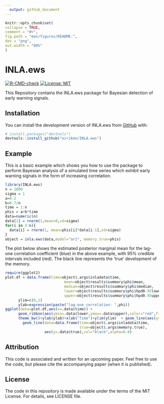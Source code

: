 ```yaml
---
  output: github_document
---
```

  
  <!-- README.md is generated from README.Rmd. Please edit that file -->
  
  ```r
knitr::opts_chunk$set(
  collapse = TRUE,
  comment = "#>",
  fig.path = "man/figures/README-",
  dev = "png",
  out.width = "80%"
)
```

# INLA.ews

<!-- badges: start -->
[![R-CMD-check](https://github.com/eirikmn/INLA.ews/actions/workflows/R-CMD-check.yaml/badge.svg)](https://github.com/eirikmn/INLA.ews/actions/workflows/R-CMD-check.yaml)
[![License: MIT](https://img.shields.io/badge/License-MIT-yellow.svg)](https://opensource.org/licenses/MIT)
<!-- badges: end -->
  
  This Repository contains the INLA.ews package for Bayesian detection of early warning signals.

## Installation

You can install the development version of INLA.ews from [GitHub](https://github.com/) with:
  
  ``` r
# install.packages("devtools")
devtools::install_github("eirikmn/INLA.ews")
```

## Example

This is a basic example which shows you how to use the package to perform Bayesian analysis of a simulated time series which exhibit early warning signals in the form of increasing correlation. 

```r
library(INLA.ews)
n = 1000
sigma = 1
a=0.2
b=0.7/n
time = 1:n
phis = a+b*time
data=numeric(n)
data[1] = rnorm(1,mean=0,sd=sigma)
for(i in 2:n){
  data[i] = rnorm(1, mean=phis[i]*data[i-1],sd=sigma)
}
object = inla.ews(data,model="ar1", memory.true=phis)
```

The plot below shows the estimated posterior marginal mean for the lag-one correlation coefficient (blue) in the above example, with 95% credible intervals included (red). The black line represents the 'true' development of the memory.

```r
require(ggplot2)
plot.df = data.frame(time=object$.args$inladata$time,
                           mean=object$results$summary$phi$mean,
                           median=object$results$summary$phi$median,
                           lower=object$results$summary$phi$hpd0.95lower,
                           upper=object$results$summary$phi$hpd0.95upper)
      ylim=c(0,1)
      ylab=expression(paste("lag-one correlation: ",phi))
ggplot(data=plot.df,aes(x=.data$time)) + 
      geom_ribbon(aes(ymin=.data$lower,ymax=.data$upper),color="red",fill="red",alpha=0.3)+
      theme_bw()+ylab(ylab)+xlab("Time")+ylim(ylim)  + geom_line(aes(y=.data$mean),color="blue") + 
        geom_line(data=data.frame(time=object$.args$inladata$time,
                                  true=object$.args$memory.true),
                  aes(y=.data$true),col="black",alpha=0.8)
```

## Attribution

This code is associated and written for an upcoming paper. Feel free to use the code, but please cite the accompanying paper (when it is published).

## License

The code in this repository is made available under the terms of the MIT License. For details, see LICENSE file.

